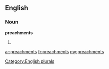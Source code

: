 ==English==

===Noun===
'''preachments'''

# {{plural of|[[preachment]]}}

[[Category:English plurals]]

[[ar:preachments]]
[[fr:preachments]]
[[my:preachments]]